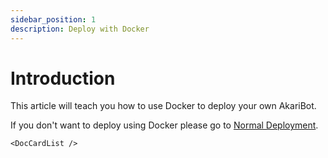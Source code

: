 ```yaml
---
sidebar_position: 1
description: Deploy with Docker
---
```



# Introduction

This article will teach you how to use Docker to deploy your own AkariBot.

If you don't want to deploy using Docker please go to [Normal Deployment](/docs/dev/employ/employ_normal/intro).

```mdx-code-block
<DocCardList />
```
